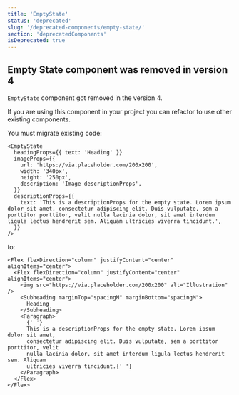 ```yaml
---
title: 'EmptyState'
status: 'deprecated'
slug: '/deprecated-components/empty-state/'
section: 'deprecatedComponents'
isDeprecated: true
---
```


## Empty State component was removed in version 4

`EmptyState` component got removed in the version 4.

If you are using this component in your project you can refactor to use other existing components.

You must migrate existing code:

```tsx static=true
<EmptyState
  headingProps={{ text: 'Heading' }}
  imageProps={{
    url: 'https://via.placeholder.com/200x200',
    width: '340px',
    height: '250px',
    description: 'Image descriptionProps',
  }}
  descriptionProps={{
    text: 'This is a descriptionProps for the empty state. Lorem ipsum dolor sit amet, consectetur adipiscing elit. Duis vulputate, sem a porttitor porttitor, velit nulla lacinia dolor, sit amet interdum ligula lectus hendrerit sem. Aliquam ultricies viverra tincidunt.',
  }}
/>
```

to:

```tsx
<Flex flexDirection="column" justifyContent="center" alignItems="center">
  <Flex flexDirection="column" justifyContent="center" alignItems="center">
    <img src="https://via.placeholder.com/200x200" alt="Illustration" />
    <Subheading marginTop="spacingM" marginBottom="spacingM">
      Heading
    </Subheading>
    <Paragraph>
      {' '}
      This is a descriptionProps for the empty state. Lorem ipsum dolor sit amet,
      consectetur adipiscing elit. Duis vulputate, sem a porttitor porttitor, velit
      nulla lacinia dolor, sit amet interdum ligula lectus hendrerit sem. Aliquam
      ultricies viverra tincidunt.{' '}
    </Paragraph>
  </Flex>
</Flex>
```

